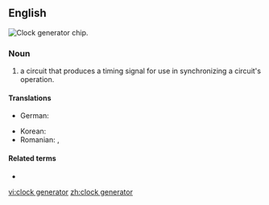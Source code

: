 ==English==
[[Image:ICS 952018AF.jpg|thumb|'''Clock generator''' chip.]]
{{wikipedia}}

===Noun===
{{en-noun|head=[[clock]] [[generator]]}}

# {{lb|en|computing|electronics}} a circuit that produces a timing signal for use in synchronizing a circuit's operation.

====Translations====
{{trans-top|circuit}}
* German: {{t|de|Taktgeber|n}}
{{trans-mid}}
* Korean: {{t|ko|클럭발생부|tr=keulleok-balsaengbu}}
* Romanian: {{t|ro|generator de tact|n}}, {{t|ro|generator de puls|n}}
{{trans-bottom}}

====Related terms====
* {{l|en|clock signal}}

[[vi:clock generator]]
[[zh:clock generator]]